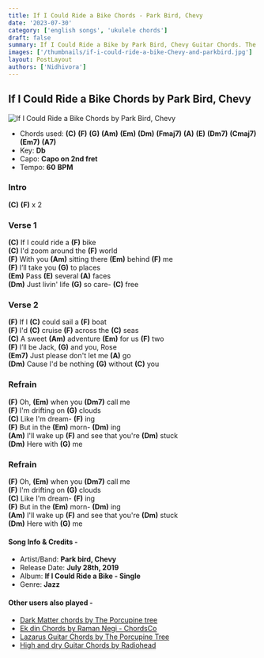 ```yaml
---
title: If I Could Ride a Bike Chords - Park Bird, Chevy
date: '2023-07-30'
category: ['english songs', 'ukulele chords']
draft: false
summary: If I Could Ride a Bike by Park Bird, Chevy Guitar Chords. The chords used in this song are (C) (F) (G) (Am) (Em) (Dm) (Fmaj7) (A) (E) (Dm7) (Cmaj7) (Em7) (A7). The key of this song is Db major.
images: ['/thumbnails/if-i-could-ride-a-bike-Chevy-and-parkbird.jpg']
layout: PostLayout
authors: ['Nidhivora']
---
```


## If I Could Ride a Bike Chords by Park Bird, Chevy

![If I Could Ride a Bike Chords by Park Bird, Chevy](/thumbnails/if-i-could-ride-a-bike-Chevy-and-parkbird.jpg)

- Chords used: **(C)** **(F)** **(G)** **(Am)** **(Em)** **(Dm)** **(Fmaj7)** **(A)** **(E)** **(Dm7)** **(Cmaj7)** **(Em7)** **(A7)**
- Key: **Db**
- Capo: **Capo on 2nd fret**
- Tempo: **60** **BPM**

### Intro

**(C)** **(F)** x 2

### Verse 1

**(C)** If I could ride a **(F)** bike\
**(C)** I'd zoom around the **(F)** world\
**(F)** With you **(Am)** sitting there **(Em)** behind **(F)** me\
**(F)** I’ll take you **(G)** to places\
**(Em)** Pass **(E)** several **(A)** faces\
**(Dm)** Just livin' life **(G)** so care- **(C)** free

### Verse 2

**(F)** If I **(C)** could sail a **(F)** boat\
**(F)** I'd **(C)** cruise **(F)** across the **(C)** seas\
**(C)** A sweet **(Am)** adventure **(Em)** for us **(F)** two\
**(F)** I’ll be Jack, **(G)** and you, Rose\
**(Em7)** Just please don't let me **(A)** go\
**(Dm)** Cause I'd be nothing **(G)** without **(C)** you

### Refrain

**(F)** Oh, **(Em)** when you **(Dm7)** call me\
**(F)** I'm drifting on **(G)** clouds\
**(C)** Like I'm dream- **(F)** ing\
**(F)** But in the **(Em)** morn- **(Dm)** ing\
**(Am)** I'll wake up **(F)** and see that you're **(Dm)** stuck\
**(Dm)** Here with **(G)** me

### Refrain

**(F)** Oh, **(Em)** when you **(Dm7)** call me\
**(F)** I'm drifting on **(G)** clouds\
**(C)** Like I'm dream- **(F)** ing\
**(F)** But in the **(Em)** morn- **(Dm)** ing\
**(Am)** I'll wake up **(F)** and see that you're **(Dm)** stuck\
**(Dm)** Here with **(G)** me

#### Song Info & Credits -

- Artist/Band: **Park bird, Chevy**
- Release Date: **July 28th, 2019**
- Album: **If I Could Ride a Bike - Single**
- Genre: **Jazz**

#### Other users also played -

- [Dark Matter chords by The Porcupine tree](https://www.chordsco.com/chords/dark-matter-chords-by-the-porcupine-tree)
- [Ek din Chords by Raman Negi - ChordsCo](https://www.chordsco.com/chords/ek-din-chords-by-raman-negi-chordsco)
- [Lazarus Guitar Chords by The Porcupine Tree](https://www.chordsco.com/chords/lazarus-guitar-chords-by-the-porcupine-tree)
- [High and dry Guitar Chords by Radiohead](https://www.chordsco.com/chords/high-and-dry-guitar-chords-by-radiohead)
